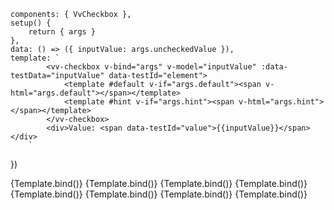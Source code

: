 
<Meta
	title="Components/Checkbox"
	component={VvCheckbox}
	args={defaultArgs}
	argTypes={argTypes}
/>

	components: { VvCheckbox },
	setup() {
		return { args }
	},
	data: () => ({ inputValue: args.uncheckedValue }),
	template: `
			<vv-checkbox v-bind="args" v-model="inputValue" :data-testData="inputValue" data-testId="element">
				<template #default v-if="args.default"><span v-html="args.default"></span></template>
				<template #hint v-if="args.hint"><span v-html="args.hint"></span></template>
			</vv-checkbox>
			<div>Value: <span data-testId="value">{{inputValue}}</span></div> 
        `
})

<Canvas>
	<Story name="Default" play={defaultTest}>
		{Template.bind()}
	</Story>
</Canvas>

<Canvas>
	<Story
		name="Disabled"
		play={defaultTest}
		args={{ disabled: true }}
		argTypes={{
			disabled: {
				control: {
					disable: true
				}
			}
		}}>
		{Template.bind()}
	</Story>
</Canvas>

<Canvas>
	<Story
		name="Readonly"
		play={defaultTest}
		args={{ readonly: true }}
		argTypes={{
			readonly: {
				control: {
					disable: true
				}
			}
		}}>
		{Template.bind()}
	</Story>
</Canvas>

<Canvas>
	<Story
		name="Switch"
		play={defaultTest}
		args={{ switch: true }}
		argTypes={{
			switch: {
				control: {
					disable: true
				}
			}
		}}>
		{Template.bind()}
	</Story>
</Canvas>

<Canvas>
	<Story
		name="Invalid"
		play={defaultTest}
		args={{
			invalid: true,
			invalidLabel: 'You must accept terms and conditions',
			label: 'Accept terms and conditions'
		}}
		argTypes={{
			invalid: {
				control: {
					disable: true
				}
			}
		}}>
		{Template.bind()}
	</Story>
</Canvas>

<Canvas>
	<Story
		name="Valid"
		play={defaultTest}
		args={{
			valid: true,
			validLabel: 'Thank you for accepting terms and conditions',
			label: 'Accept terms and conditions'
		}}
		argTypes={{
			valid: {
				control: {
					disable: true
				}
			}
		}}>
		{Template.bind()}
	</Story>
</Canvas>

<Canvas>
	<Story
		name="Indeterminate"
		play={defaultTest}
		args={{
			indeterminate: true
		}}
		argTypes={{
			indeterminate: {
				control: {
					disable: true
				}
			}
		}}>
		{Template.bind()}
	</Story>
</Canvas>

<Canvas>
	<Story
		name="Hint"
		play={defaultTest}
		args={{
			hintLabel: 'Please accept terms and conditions'
		}}
		argTypes={{
			hintLabel: {
				control: {
					disable: true
				}
			}
		}}>
		{Template.bind()}
	</Story>
</Canvas>
